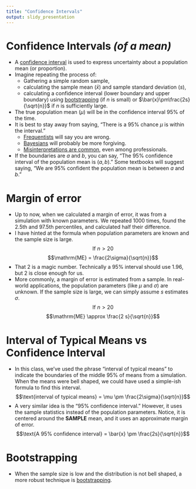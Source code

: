 ```yaml
---
title: "Confidence Intervals"
output: slidy_presentation
---
```


# Confidence Intervals *(of a mean)*

* A [confidence interval](https://en.wikipedia.org/wiki/Confidence_interval) is used to express uncertainty about a population mean (or proportion).
* Imagine repeating the process of:
    * Gathering a simple random sample,
    * calculating the sample mean ($\bar{x}$) and sample standard deviation ($s$),
    * calculating a confidence interval (lower boundary and upper boundary) using [bootstrapping](https://en.wikipedia.org/wiki/Bootstrapping_(statistics)) (if $n$ is small) or $\bar{x}\pm\frac{2s}{\sqrt{n}}$ if $n$ is sufficiently large.
* The true population mean ($\mu$) will be in the confidence interval 95% of the time.
* It is best to stay away from saying, "There is a 95% chance $\mu$ is within the interval."
    * [Frequentists](https://en.wikipedia.org/wiki/Frequentist_inference) will say you are wrong.
    * [Bayesians](https://en.wikipedia.org/wiki/Bayesian_inference) will probably be more forgiving.
    * [Misinterpretations are common](https://en.wikipedia.org/wiki/Confidence_interval#Common_misunderstandings), even among professionals.
* If the boundaries are $a$ and $b$, you can say, "The 95% confidence interval of the population mean is $(a,b)$." Some textbooks will suggest saying, "We are 95% confident the population mean is between $a$ and $b$." 

# Margin of error

* Up to now, when we calculated a margin of error, it was from a simulation with known parameters. We repeated 1000 times, found the 2.5th and 97.5th percentiles, and calculated half their difference.
* I have hinted at the formula when population parameters are known and the sample size is large.
$$\text{If } n>20$$
$$\mathrm{ME} = \frac{2\sigma}{\sqrt{n}}$$
* That 2 is a magic number. Technically a 95% interval should use 1.96, but 2 is close enough for us.
* More commonly, a margin of error is estimated from a sample. In real-world applications, the population parameters (like $\mu$ and $\sigma$) are unknown. If the sample size is large, we can simply assume $s$ estimates $\sigma$.
$$\text{If } n>20$$
$$\mathrm{ME} \approx \frac{2 s}{\sqrt{n}}$$

# Interval of Typical Means vs Confidence Interval

* In this class, we've used the phrase "interval of typical means" to indicate the boundaries of the middle 95% of means from a simulation. When the means were bell shaped, we could have used a simple-ish formula to find this interval.
$$\text{interval of typical means} = \mu \pm \frac{2\sigma}{\sqrt{n}}$$
* A very similar idea is the "95% confidence interval." However, it uses the sample statistics instead of the population parameters. Notice, it is centered around the **SAMPLE** mean, and it uses an approximate margin of error.
$$\text{A 95% confidence interval} = \bar{x} \pm \frac{2s}{\sqrt{n}}$$

# Bootstrapping

* When the sample size is low and the distribution is not bell shaped, a more robust technique is [bootstrapping](https://en.wikipedia.org/wiki/Bootstrapping_(statistics)). 





